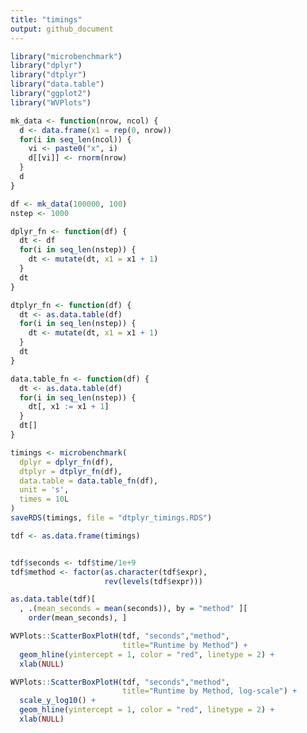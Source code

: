 ```yaml
---
title: "timings"
output: github_document
---
```


```r
library("microbenchmark")
library("dplyr")
library("dtplyr")
library("data.table")
library("ggplot2")
library("WVPlots")
```

```r
mk_data <- function(nrow, ncol) {
  d <- data.frame(x1 = rep(0, nrow))
  for(i in seq_len(ncol)) {
    vi <- paste0("x", i)
    d[[vi]] <- rnorm(nrow)
  }
  d
}

df <- mk_data(100000, 100)
nstep <- 1000
```


```r
dplyr_fn <- function(df) {
  dt <- df
  for(i in seq_len(nstep)) {
    dt <- mutate(dt, x1 = x1 + 1)
  }
  dt
}

dtplyr_fn <- function(df) {
  dt <- as.data.table(df)
  for(i in seq_len(nstep)) {
    dt <- mutate(dt, x1 = x1 + 1)
  }
  dt
}

data.table_fn <- function(df) {
  dt <- as.data.table(df)
  for(i in seq_len(nstep)) {
    dt[, x1 := x1 + 1]
  }
  dt[]
}
```

```r
timings <- microbenchmark(
  dplyr = dplyr_fn(df),
  dtplyr = dtplyr_fn(df),
  data.table = data.table_fn(df),
  unit = 's',
  times = 10L
)
saveRDS(timings, file = "dtplyr_timings.RDS")
```


```r
tdf <- as.data.frame(timings)


tdf$seconds <- tdf$time/1e+9
tdf$method <- factor(as.character(tdf$expr),
                     rev(levels(tdf$expr)))

as.data.table(tdf)[
  , .(mean_seconds = mean(seconds)), by = "method" ][
    order(mean_seconds), ]

WVPlots::ScatterBoxPlotH(tdf, "seconds","method",  
                         title="Runtime by Method") +
  geom_hline(yintercept = 1, color = "red", linetype = 2) + 
  xlab(NULL)

WVPlots::ScatterBoxPlotH(tdf, "seconds","method",  
                         title="Runtime by Method, log-scale") + 
  scale_y_log10() +
  geom_hline(yintercept = 1, color = "red", linetype = 2) + 
  xlab(NULL)
```


